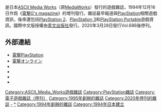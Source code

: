 {{unreferenced|time=2014-08-07T07:49:52+00:00}}

{{NoteTA
| G1=Games
}}


{{Vgname|電擊PlayStation|ja=電撃PlayStation}}是日本[[ASCII_Media_Works|ASCII Media Works]]（原[[MediaWorks|MediaWorks]]）發行的遊戲雜誌，1994年12月16日作爲《[[電撃G's_magazine|電撃G's magazine]]》的增刊發行。雜誌最早報道與[[PlayStation_(遊戲機)|PlayStation]]相關遊戲資訊，後來還包括[[PlayStation_2|PlayStation 2]]、[[PlayStation_3|PlayStation 3]]和[[PlayStation_Portable|PlayStation Portable]]遊戲資訊。國際中文版授權由[[青文出版社|青文出版社]]發行。2020年3月28日發行Vol.686後停刊。

== 外部連結 ==
* [https://dengekionline.com/dps/ 電撃PlayStation]
* [https://dengekionline.com/ 電撃オンライン]
* {{Twitter|dengekionline|電撃オンライン}}
* {{Facebook|dengekionline|電撃オンライン}}
* {{YouTube|u=DENGEKIONLINE|電撃オンライン}}
* {{Niconico靜畫|magazine|denplay|デンプレコミック}}

{{ASCII Media Works}}

[[Category:ASCII_Media_Works遊戲雜誌|Category:ASCII_Media_Works遊戲雜誌]]
[[Category:PlayStation雜誌|Category:PlayStation雜誌]]
[[Category:電子遊戲雜誌（停刊）|Category:電子遊戲雜誌（停刊）]]
[[Category:1995年創辦的雜誌|Category:1995年創辦的雜誌]]
[[Category:2020年停刊的雜誌|Category:2020年停刊的雜誌]]
[[Category:電擊G's雜誌|-]]
[[Category:電撃PlayStation|*]]
[[Category:1994年創辦的雜誌|Category:1994年創辦的雜誌]]
[[Category:1994年日本建立|Category:1994年日本建立]]

{{Videogame-mag-stub}}
{{PlayStation-stub}}